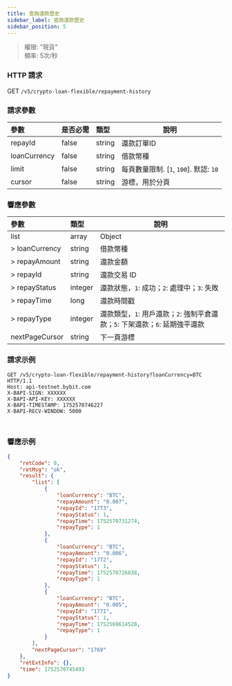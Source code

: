 ```yaml
---
title: 查詢還款歷史
sidebar_label: 查詢還款歷史
sidebar_position: 5
---
```

> 權限: "現貨"<br/>
> 頻率: 5次/秒

### HTTP 請求
GET `/v5/crypto-loan-flexible/repayment-history`

### 請求參數
| 參數 | 是否必需 | 類型 | 說明|
|:----- |:-------|:-----|------ |
|repayId|false|string|還款訂單ID|
|loanCurrency|false|string|借款幣種|
|limit |false |string |每頁數量限制. [`1`, `100`]. 默認: `10`|
|cursor |false |string |游標，用於分頁|

### 響應參數
| 參數 | 類型 | 說明|
|:----- |:-----|----- |
|list|array|Object|
|> loanCurrency|string |借款幣種|
|> repayAmount|string |還款金額|
|> repayId|string |還款交易 ID|
|> repayStatus|integer |還款狀態，`1`: 成功；`2`: 處理中；`3`: 失敗|
|> repayTime|long |還款時間戳|
|> repayType|integer |還款類型，`1`: 用戶還款；`2`: 強制平倉還款；`5`: 下架還款；`6`: 延期強平還款|
|nextPageCursor |string |下一頁游標|

### 請求示例

<Tabs groupId="programming-languages">
<TabItem value="http" label="HTTP">

```http
GET /v5/crypto-loan-flexible/repayment-history?loanCurrency=BTC HTTP/1.1
Host: api-testnet.bybit.com
X-BAPI-SIGN: XXXXXX
X-BAPI-API-KEY: XXXXXX
X-BAPI-TIMESTAMP: 1752570746227
X-BAPI-RECV-WINDOW: 5000
```

</TabItem>
<TabItem value="python" label="Python">

```python

```

</TabItem>

<TabItem value="Node" label="Node.js">

```n4js

```

</TabItem>
</Tabs>

### 響應示例

```json
{
    "retCode": 0,
    "retMsg": "ok",
    "result": {
        "list": [
            {
                "loanCurrency": "BTC",
                "repayAmount": "0.007",
                "repayId": "1773",
                "repayStatus": 1,
                "repayTime": 1752570731274,
                "repayType": 1
            },
            {
                "loanCurrency": "BTC",
                "repayAmount": "0.006",
                "repayId": "1772",
                "repayStatus": 1,
                "repayTime": 1752570726038,
                "repayType": 1
            },
            {
                "loanCurrency": "BTC",
                "repayAmount": "0.005",
                "repayId": "1771",
                "repayStatus": 1,
                "repayTime": 1752569614528,
                "repayType": 1
            }
        ],
        "nextPageCursor": "1769"
    },
    "retExtInfo": {},
    "time": 1752570745493
}
```
